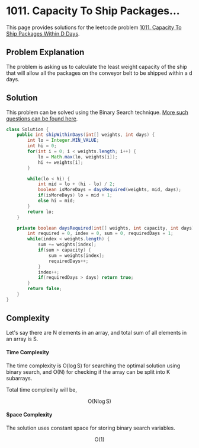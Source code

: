 
# 1011. Capacity To Ship Packages...

This page provides solutions for the leetcode problem [1011. Capacity To Ship Packages Within D Days](https://leetcode.com/problems/capacity-to-ship-packages-within-d-days/).

## Problem Explanation 

The problem is asking us to calculate the least weight capacity of the ship that will allow all the packages on the conveyor belt to be shipped within a $\text{d}$ days.

## Solution

This problem can be solved using the Binary Search technique. [More such questions can be found here](/data-structures-and-algorithms/binary-search).

<Tabs>
  <TabItem value="Java" label="Java" default>

```java
class Solution {
    public int shipWithinDays(int[] weights, int days) {
        int lo = Integer.MIN_VALUE;
        int hi = 0;
        for(int i = 0; i < weights.length; i++) {
            lo = Math.max(lo, weights[i]);
            hi += weights[i];
        }

        while(lo < hi) {
            int mid = lo + (hi - lo) / 2;
            boolean isMoreDays = daysRequired(weights, mid, days);
            if(isMoreDays) lo = mid + 1;
            else hi = mid;
        }
        return lo;
    }

    private boolean daysRequired(int[] weights, int capacity, int days) {
        int required = 0, index = 0, sum = 0, requiredDays = 1;
        while(index < weights.length) {
            sum += weights[index];
            if(sum > capacity) {
                sum = weights[index];
                requiredDays++;
            }
            index++;
            if(requiredDays > days) return true;
        }
        return false;
    }
}
```
</TabItem>
</Tabs>

## Complexity 

Let's say there are $\text{N}$ elements in an array, and total sum of all elements in an array is $\text{S}$.

#### Time Complexity 

The time complexity is $\text{O}(\log \text{S})$ for searching the optimal solution using binary search, and $\text{O}(\text{N})$ for checking if the array can be split into $\text{K}$ subarrays. 

Total time complexity will be, 

$$
\text{O}(\text{N} \log \text{S})
$$



#### Space Complexity

The solution uses constant space for storing binary search variables.

$$
\text{O}(1)
$$

